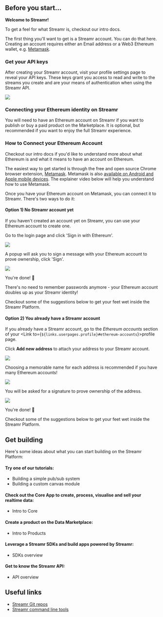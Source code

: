 



<section>

# Before you start... 

**Welcome to Streamr!**

To get a feel for what Streamr is, checkout our <Link to={links.newdocs.introduction}>intro docs</Link>.

The first thing you'll want to get is a Streamr account. You can do that <Link to={links.internalLogin}>here</Link>. Creating an account requires either an Email address or a Web3 Ethereum wallet, e.g. <a href="https://metamask.io" target="blank">Metamask</a>.

</section>
<section id="get-api-keys">

### Get your API keys

After creating your Streamr account, visit your <Link to={links.userpages.profile}>profile settings page</Link> to reveal your API keys. These keys grant you access to read and write to the streams you create and are your means of authentication when using the <Link to={links.newdocs.api}>Streamr API</Link>.

<Link to={`${links.userpages.profile}#api-keys`}>
  <div className={docsStyles.centered}>
    <img src={ApiCredentials} />
  </div>
</Link>

</section>
<section id="connecting-ethereum-identity">

### Connecting your Ethereum identity on Streamr

You will need to have an Ethereum account on Streamr if you want to publish or buy a paid product on the Marketplace. It is optional, but recommended if you want to enjoy the full Streamr experience.

### How to Connect your Ethereum Account

Checkout our <Link to={links.newdocs.introduction}>intro docs</Link> if you'd like to understand more about what Ethereum is and what it means to have an account on Ethereum.

The easiest way to get started is through the free and open source Chrome browser extension, <a href="https://metamask.io" target="blank">Metamask</a>. Metamask is also <a href="https://mobile.metamask.io/" target="blank">available on Android and Apple mobile devices</a>. The explainer video below will help you understand how to use Metamask.

<div className={docsStyles.playerWrapper}>
    <ReactPlayer
        controls
        className={docsStyles.reactPlayer}
        url="https://www.youtube.com/watch?v=ZIGUC9JAAw8"
        width="100%"
        height="100%"
    />
</div>

Once you have your Ethereum account on Metamask, you can connect it to Streamr. There's two ways to do it:

#### Option 1) No Streamr account yet

If you haven't created an account yet on Streamr, you can use your Ethereum account to create one.

Go to the <Link to={links.internalLogin}>login page</Link> and click 'Sign in with Ethereum'.

<Link to={links.internalLogin}>
  <div className={docsStyles.centered}>
    <img src={SignupScreen} />
  </div>
</Link>

A popup will ask you to sign a message with your Ethereum account to prove ownership, click 'Sign'.

<Link to={links.internalLogin}>
  <div className={docsStyles.centered}>
    <img src={EthereumLogin} />
  </div>
</Link>

You're done! 🎉 

There's no need to remember passwords anymore - your Ethereum account doubles up as your Streamr identity!

Checkout some of the suggestions below to get your feet wet inside the Streamr Platform.


#### Option 2) You already have a Streamr account

If you already have a Streamr account, go to the *Ethereum accounts* section of your <Link to={`${links.userpages.profile}#ethereum-accounts`}>profile page</Link>.

Click **Add new address** to attach your address to your Streamr account. 

<Link to={links.userpages.profile}>
  <div className={docsStyles.centered}>
    <img src={EthereumAccts} />
  </div>
</Link>

Choosing a memorable name for each address is recommended if you have many Ethereum accounts!

<Link to={links.userpages.profile}>
  <div className={docsStyles.centered}>
    <img src={NameEthereum} />
  </div>
</Link>

You will be asked for a signature to prove ownership of the address.

<Link to={links.userpages.profile}>
  <div className={docsStyles.centered}>
    <img src={EthereumSign} />
  </div>
</Link>

You're done! 🎉

Checkout some of the suggestions below to get your feet wet inside the Streamr Platform.

</section>
<section id="get-building">

## Get building

Here's some ideas about what you can start building on the Streamr Platform:

#### Try one of our tutorials:
- <Link to={`${links.newdocs.tutorials}#building-a-simple-pub-sub-system`}>Building a simple pub/sub system</Link>
- <Link to={`${links.newdocs.tutorials}#building-custom-canvas-module`}>Building a custom canvas module</Link>

#### Check out the Core App to create, process, visualise and sell your realtime data:
- <Link to={links.newdocs.core}>Intro to Core</Link>

#### Create a product on the Data Marketplace:
- <Link to={links.newdocs.products}>Intro to Products</Link>

#### Leverage a Streamr SDKs and build apps powered by Streamr:
- <Link to={links.newdocs.SDKs}>SDKs overview</Link>

#### Get to know the Streamr API:
- <Link to={links.newdocs.api}>API overview</Link>

</section>
<section id="useful-links">

## Useful links
- <a href="https://github.com/streamr-dev" target="_blank">Streamr Git repos</a>
- <a href="https://github.com/streamr-dev/cli-tools" target="_blank">Streamr command line tools</a>

</section>
